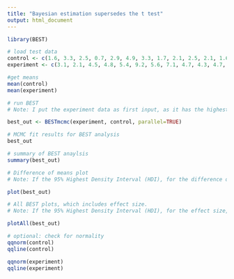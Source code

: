 ---
title: "Bayesian estimation supersedes the t test"
output: html_document
---

```{r}
library(BEST)
```

```{r}
# load test data
control <- c(1.6, 3.3, 2.5, 0.7, 2.9, 4.9, 3.3, 1.7, 2.1, 2.5, 2.1, 1.6, 2.6, 7.2, 6.6)
experiment <- c(3.1, 2.1, 4.5, 4.8, 5.4, 9.2, 5.6, 7.1, 4.7, 4.3, 4.7, 5.7, 6.7, 10.1,5.4)
```

```{r}
#get means
mean(control)
mean(experiment)
```

```{r}
# run BEST
# Note: I put the experiment data as first input, as it has the highest mean, otherwise I negative values in output, which does not make snese for this context. 

best_out <- BESTmcmc(experiment, control, parallel=TRUE)

```

```{r}
# MCMC fit results for BEST analysis
best_out
```

```{r}
# summary of BEST anaylsis
summary(best_out)
```

```{r}
# Difference of means plot 
# Note: If the 95% Highest Density Interval (HDI), for the difference of means, does NOT include zero, then there is a credible difference. However, effect size is arguably a better measure of difference.

plot(best_out)

```

```{r}
# All BEST plots, which includes effect size.
# Note: If the 95% Highest Density Interval (HDI), for the effect size, does NOT include zero, then there is a credible difference. 

plotAll(best_out)

```

```{r}
# optional: check for normality
qqnorm(control)
qqline(control)

qqnorm(experiment)
qqline(experiment)
```
